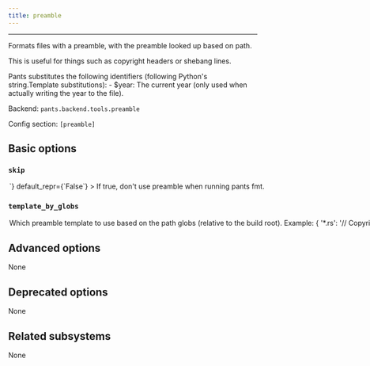 ```yaml
---
title: preamble
---
```



---

Formats files with a preamble, with the preamble looked up based on path.

This is useful for things such as copyright headers or shebang lines.

Pants substitutes the following identifiers (following Python&#x27;s string.Template substitutions): - $year: The current year (only used when actually writing the year to the file).

Backend: <span className="color--primary">`pants.backend.tools.preamble`</span>

Config section: <span className="color--primary">`[preamble]`</span>

<span className={styles.options}>

## Basic options

### `skip`

<Option
  cli_repr={`--[no-]preamble-skip`}
  env_repr='PANTS_PREAMBLE_SKIP'
  toml_repr={`[preamble]
skip = <bool>`}
  default_repr={`False`}
>

If true, don&#x27;t use preamble when running `pants fmt`.

</Option>

### `template_by_globs`

<Option
  cli_repr={`--preamble-template-by-globs="{'key1': val1, 'key2': val2, ...}"`}
  env_repr='PANTS_PREAMBLE_TEMPLATE_BY_GLOBS'
  toml_repr={`[preamble.template_by_globs]
key1 = val1
key2 = val2
...`}
  default_repr={`{}`}
>

Which preamble template to use based on the path globs (relative to the build root).

Example:

```
{
    '*.rs': '// Copyright (c) $year\n// Line 2\n'
    '*.py:!__init__.py': '# Copyright (c) $year\n# Line 2\n',
}
```

It might be helpful to load this config from a JSON or YAML file. To do that, set `[preamble].config = '@path/to/config.yaml'`, for example.

</Option>

## Advanced options

None

## Deprecated options

None

## Related subsystems

None

</span>
